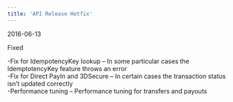 ```yaml
---
title: 'API Release Hotfix'  
---
```

<span class="date">2016-06-13</span>  
  
  
<div class="pill pill-red">Fixed</div>  
  
-Fix for IdempotencyKey lookup – In some particular cases the IdemptotencyKey feature throws an error  
-Fix for Direct PayIn and 3DSecure – In certain cases the transaction status isn’t updated correctly  
-Performance tuning – Performance tuning for transfers and payouts